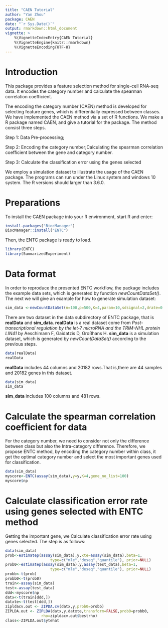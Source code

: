 ---
title: "CAEN Tutorial"
author: "Yan Zhou"
package: CAEN
date: "`r Sys.Date()`"
output: rmarkdown::html_document
vignette: >
    %\VignetteIndexEntry{CAEN Tutorial}
    %\VignetteEngine{knitr::rmarkdown}
    %\VignetteEncoding{UTF-8}
---


# Introduction
This package provides a feature selection method for single-cell RNA-seq 
data. It encodes the category number and calculate the spearman 
correlation coefficient. 

The encoding the category number (CAEN) method is developed for selecting 
feature genes, which is differentially expressed between classes. 
We have implemented the CAEN method via a set of R functions. 
We make a R package named CAEN, and give a tutorial for the package. 
The method consist three steps.

Step 1: Data Pre-processing;  

Step 2: Encoding the category number;Calculating the spearman 
correlation coefficient between the gene and category number.

Step 3: Calculate the classification error using the genes selected

We employ a simulation dataset to illustrate the usage of the CAEN package.
The programs can run under the Linux system and windows 10 system. The
R versions should larger than 3.6.0.

# Preparations
To install the CAEN package into your R environment, start R and
enter:
```{r, eval=FALSE}
install.packages("BiocManager")
BiocManager::install("ENTC")
```
Then, the ENTC package is ready to load.
```{r}
library(ENTC)
library(SummarizedExperiment)
```

# Data format
In order to reproduce the presented ENTC workflow, the package includes the 
example data sets, which is generated by function *newCountDataSet()*. The 
next we will give an example for how to generate simulation dataset:

```{r}
sim_data <-newCountDataSet(n=100,p=500,K=4,param=10,sdsignal=2,drate=0.2)
```
There are two dataset in the data subdirectory of ENTC package, that is 
**realData** and **sim_data**. **realData** is a real dataset come from *
Post-transcriptional regulation by the let-7 microRNA and the TRIM-NHL
protein LIN41* by Aeschimann F, Gaidatzis D, Großhans H. 
**sim_data** is a simulation dataset, which is generated 
by *newCountDataSet()* according to the previous steps.

```{r}
data(realData)
realData
```

**realData** includes 44 columns and 20182 rows.That is,there are 44 
samples and 20182 genes in this dataset.

```{r}
data(sim_data)
sim_data
```

**sim_data** includes 100 columns and 481 rows.

# Calculate the spearman correlation coefficient for data
For the category number, we need to consider not only the difference 
between class but also the Intra-category difference. Therefore, we 
propose ENTC method, by encoding the category number within class, 
it get the optimal category number and select the most important genes 
used for classification.
```{r}
data(sim_data)
myscore<-ENTC(assay(sim_data),y=y,K=4,gene_no_list=100)
myscore$np
```


# Calculate classification error rate using genes selected with ENTC method
Getting the important gene, we Calculate classification error rate 
using genes selected. The step is as follows:
```{r}
data(sim_data)
prob<-estimatep(assay(sim_data),y,xte=assay(sim_data),beta=1,
                    type=c("mle","deseq","quantile"), prior=NULL)
prob0<-estimatep(assay(sim_data),y,assay(test_data),beta=1,
                    type=c("mle","deseq","quantile"), prior=NULL)
probb<-t(prob)
probb0<-t(prob0)
train<-assay(sim_data)
test<-assay(test_data)
ddd<-myscore$np
datx<-t(train[ddd,])
datxte<-t(test[ddd,])
zipldacv.out <- ZIPDA.cv(datx,y,prob0=probb)
ZIPLDA.out <- ZIPLDA(datx,y,datxte,transform=FALSE,prob0=probb0,
                rho=zipldacv.out$bestrho)
class<-ZIPLDA.out$ytehat
```
















